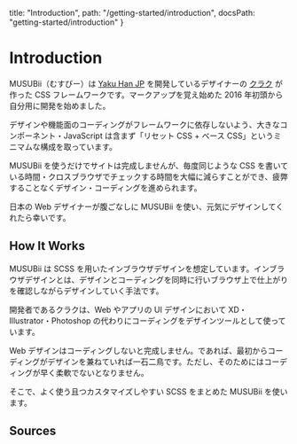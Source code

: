   title: "Introduction",
  path: "/getting-started/introduction",
  docsPath: "getting-started/introduction"
}


# Introduction

MUSUBii（むすびー）は [Yaku Han JP](https://yakuhanjp.qranoko.jp/) を開発しているデザイナーの [クラク](https://twitter.com/Qrac_JP) が作った CSS フレームワークです。マークアップを覚え始めた 2016 年初頭から自分用に開発を始めました。

デザインや機能面のコーディングがフレームワークに依存しないよう、大きなコンポーネント・JavaScript は含まず「リセット CSS + ベース CSS」というミニマムな構成を取っています。

MUSUBii を使うだけでサイトは完成しませんが、毎度同じような CSS を書いている時間・クロスブラウザでチェックする時間を大幅に減らすことができ、疲弊することなくデザイン・コーディングを進められます。

日本の Web デザイナーが腹ごなしに MUSUBii を使い、元気にデザインしてくれたら幸いです。

## How It Works

MUSUBii は SCSS を用いたインブラウザデザインを想定しています。インブラウザデザインとは、デザインとコーディングを同時に行いブラウザ上で仕上がりを確認しながらデザインしていく手法です。

開発者であるクラクは、Web やアプリの UI デザインにおいて XD・Illustrator・Photoshop の代わりにコーディングをデザインツールとして使っています。

Web デザインはコーディングしないと完成しません。であれば、最初からコーディングがデザインを兼ねていれば一石二鳥です。ただし、そのためにはコーディングが早く柔軟でないとなりません。

そこで、よく使う且つカスタマイズしやすい SCSS をまとめた MUSUBii を使います。

## Sources

<PreviewSources title={meta.title} docsPath={meta.docsPath} />
